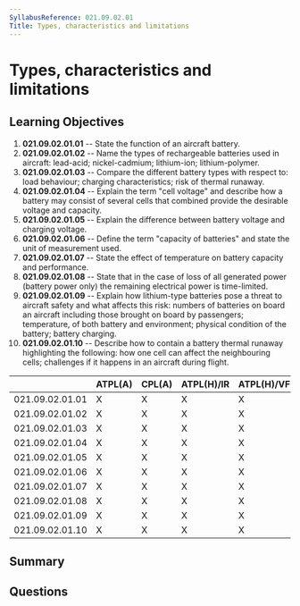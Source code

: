 ```yaml
---
SyllabusReference: 021.09.02.01
Title: Types, characteristics and limitations
---
```


# Types, characteristics and limitations

## Learning Objectives

1. **021.09.02.01.01** -- State the function of an aircraft battery.
2. **021.09.02.01.02** -- Name the types of rechargeable batteries used in
   aircraft: lead-acid; nickel-cadmium; lithium-ion; lithium-polymer.
3. **021.09.02.01.03** -- Compare the different battery types with respect to:
   load behaviour; charging characteristics; risk of thermal runaway.
4. **021.09.02.01.04** -- Explain the term "cell voltage" and describe how a
   battery may consist of several cells that combined provide the desirable
   voltage and capacity.
5. **021.09.02.01.05** -- Explain the difference between battery voltage and
   charging voltage.
6. **021.09.02.01.06** -- Define the term "capacity of batteries" and state the
   unit of measurement used.
7. **021.09.02.01.07** -- State the effect of temperature on battery capacity and
   performance.
8. **021.09.02.01.08** -- State that in the case of loss of all generated power
   (battery power only) the remaining electrical power is time-limited.
9. **021.09.02.01.09** -- Explain how lithium-type batteries pose a threat to
   aircraft safety and what affects this risk: numbers of batteries on board an
   aircraft including those brought on board by passengers; temperature, of both
   battery and environment; physical condition of the battery; battery charging.
10. **021.09.02.01.10** -- Describe how to contain a battery thermal runaway
    highlighting the following: how one cell can affect the neighbouring cells;
    challenges if it happens in an aircraft during flight.

|                 | ATPL(A) | CPL(A) | ATPL(H)/IR | ATPL(H)/VFR | CPL(H) | IR  | CBIR(A) |
| --------------- | ------- | ------ | ---------- | ----------- | ------ | --- | ------- |
| 021.09.02.01.01 | X       | X      | X          | X           | X      |     |         |
| 021.09.02.01.02 | X       | X      | X          | X           | X      |     |         |
| 021.09.02.01.03 | X       | X      | X          | X           | X      |     |         |
| 021.09.02.01.04 | X       | X      | X          | X           | X      |     |         |
| 021.09.02.01.05 | X       | X      | X          | X           | X      |     |         |
| 021.09.02.01.06 | X       | X      | X          | X           | X      |     |         |
| 021.09.02.01.07 | X       | X      | X          | X           | X      |     |         |
| 021.09.02.01.08 | X       | X      | X          | X           | X      |     |         |
| 021.09.02.01.09 | X       | X      | X          | X           | X      |     |         |
| 021.09.02.01.10 | X       | X      | X          | X           | X      |     |         |

## Summary

## Questions
